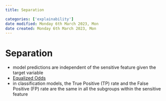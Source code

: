 ```yaml
---
title: Separation

categories: ['explainability']
date modified: Monday 6th March 2023, Mon
date created: Monday 6th March 2023, Mon
---
```


# Separation


- model predictions are independent of the sensitive feature given the target variable
- [Equalized Odds](Equalized Odds.qmd)
- in classification models, the True Positive (TP) rate and the False Positive (FP) rate are the same in all the subgroups within the sensitive feature




